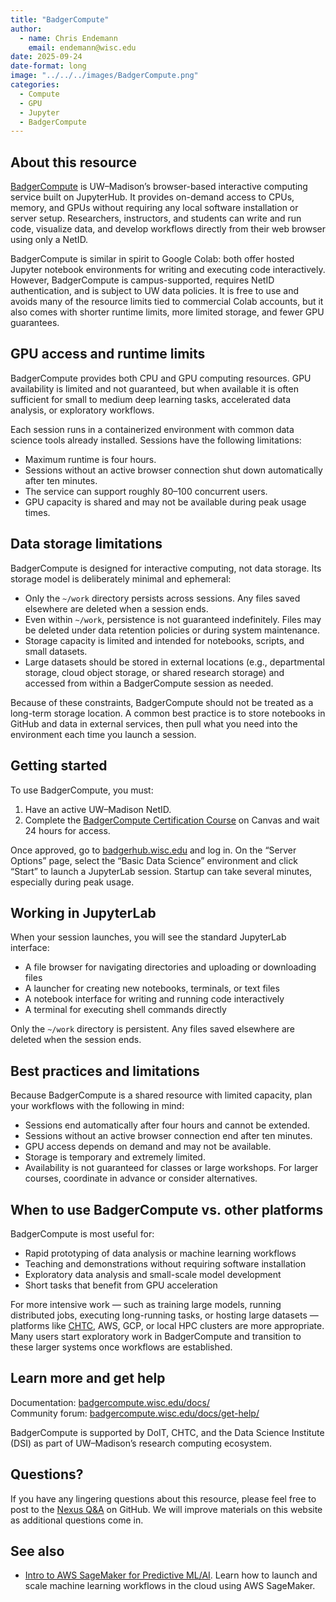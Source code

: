 ```yaml
---
title: "BadgerCompute"
author: 
  - name: Chris Endemann
    email: endemann@wisc.edu
date: 2025-09-24
date-format: long
image: "../../../images/BadgerCompute.png"
categories:
  - Compute
  - GPU
  - Jupyter
  - BadgerCompute
---
```


## About this resource

[BadgerCompute](https://badgerhub.wisc.edu/) is UW–Madison's browser-based interactive computing service built on JupyterHub. It provides on-demand access to CPUs, memory, and GPUs without requiring any local software installation or server setup. Researchers, instructors, and students can write and run code, visualize data, and develop workflows directly from their web browser using only a NetID.

BadgerCompute is similar in spirit to Google Colab: both offer hosted Jupyter notebook environments for writing and executing code interactively. However, BadgerCompute is campus-supported, requires NetID authentication, and is subject to UW data policies. It is free to use and avoids many of the resource limits tied to commercial Colab accounts, but it also comes with shorter runtime limits, more limited storage, and fewer GPU guarantees.

## GPU access and runtime limits

BadgerCompute provides both CPU and GPU computing resources. GPU availability is limited and not guaranteed, but when available it is often sufficient for small to medium deep learning tasks, accelerated data analysis, or exploratory workflows.

Each session runs in a containerized environment with common data science tools already installed. Sessions have the following limitations:

- Maximum runtime is four hours.
- Sessions without an active browser connection shut down automatically after ten minutes.
- The service can support roughly 80–100 concurrent users.
- GPU capacity is shared and may not be available during peak usage times.

## Data storage limitations

BadgerCompute is designed for interactive computing, not data storage. Its storage model is deliberately minimal and ephemeral:

- Only the `~/work` directory persists across sessions. Any files saved elsewhere are deleted when a session ends.
- Even within `~/work`, persistence is not guaranteed indefinitely. Files may be deleted under data retention policies or during system maintenance.
- Storage capacity is limited and intended for notebooks, scripts, and small datasets.
- Large datasets should be stored in external locations (e.g., departmental storage, cloud object storage, or shared research storage) and accessed from within a BadgerCompute session as needed.

Because of these constraints, BadgerCompute should not be treated as a long-term storage location. A common best practice is to store notebooks in GitHub and data in external services, then pull what you need into the environment each time you launch a session.

## Getting started

To use BadgerCompute, you must:

1. Have an active UW–Madison NetID.
2. Complete the [BadgerCompute Certification Course](https://canvas.wisc.edu/enroll/JR887K) on Canvas and wait 24 hours for access.

Once approved, go to [badgerhub.wisc.edu](https://badgerhub.wisc.edu/) and log in. On the "Server Options" page, select the "Basic Data Science" environment and click "Start" to launch a JupyterLab session. Startup can take several minutes, especially during peak usage.

## Working in JupyterLab

When your session launches, you will see the standard JupyterLab interface:

- A file browser for navigating directories and uploading or downloading files
- A launcher for creating new notebooks, terminals, or text files
- A notebook interface for writing and running code interactively
- A terminal for executing shell commands directly

Only the `~/work` directory is persistent. Any files saved elsewhere are deleted when the session ends.

## Best practices and limitations

Because BadgerCompute is a shared resource with limited capacity, plan your workflows with the following in mind:

- Sessions end automatically after four hours and cannot be extended.
- Sessions without an active browser connection end after ten minutes.
- GPU access depends on demand and may not be available.
- Storage is temporary and extremely limited.
- Availability is not guaranteed for classes or large workshops. For larger courses, coordinate in advance or consider alternatives.

## When to use BadgerCompute vs. other platforms

BadgerCompute is most useful for:

- Rapid prototyping of data analysis or machine learning workflows
- Teaching and demonstrations without requiring software installation
- Exploratory data analysis and small-scale model development
- Short tasks that benefit from GPU acceleration

For more intensive work — such as training large models, running distributed jobs, executing long-running tasks, or hosting large datasets — platforms like [CHTC](https://chtc.cs.wisc.edu/), AWS, GCP, or local HPC clusters are more appropriate. Many users start exploratory work in BadgerCompute and transition to these larger systems once workflows are established.

## Learn more and get help

Documentation: [badgercompute.wisc.edu/docs/](https://badgercompute.wisc.edu/docs/)  
Community forum: [badgercompute.wisc.edu/docs/get-help/](https://badgercompute.wisc.edu/docs/get-help/)  

BadgerCompute is supported by DoIT, CHTC, and the Data Science Institute (DSI) as part of UW–Madison's research computing ecosystem.

## Questions?
If you have any lingering questions about this resource, please feel free to post to the [Nexus Q&A](https://github.com/UW-Madison-DataScience/ML-X-Nexus/discussions/categories/q-a) on GitHub. We will improve materials on this website as additional questions come in.

## See also
- [Intro to AWS SageMaker for Predictive ML/AI](https://uw-madison-datascience.github.io/ML-X-Nexus/Learn/Workshops/Intro-Amazon_SageMaker.html). Learn how to launch and scale machine learning workflows in the cloud using AWS SageMaker.
